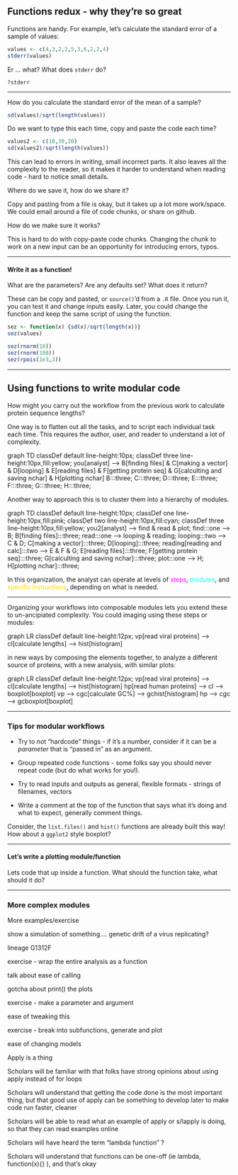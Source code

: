 
<!--

```{=html}
<div class="incremental">
```
```{=html}
</div>
```

-->

## Functions redux - why they're so great

Functions are handy.
For example, let's calculate the standard error of a sample of values:

```{=html}
<div class="incremental">
```
```r
values <- c(4,3,2,2,5,3,6,2,2,4)
stderr(values)
```
```{=html}
</div>
```

```{=html}
<div class="incremental">
```

Er ... what? What does `stderr` do?

`?stderr`

```{=html}
</div>
```

---

How do you calculate the standard error of the mean of a sample?

```{=html}
<div class="incremental">
```
```r
sd(values)/sqrt(length(values))
```

Do we want to type this each time, copy and paste the code each time?

```r
values2 <- c(10,30,20)
sd(values2)/sqrt(length(values))
```

This can lead to errors in writing, small incorrect parts.
It also leaves all the complexity to the reader, so it makes it harder to
understand when reading code - hard to notice small details.

Where do we save it, how do we share it?

Copy and pasting from a file is okay, but it takes up a lot more work/space.
We could email around a file of code chunks, or share on github.

How do we make sure it works?

This is hard to do with copy-paste code chunks. Changing the chunk to work
on a new input can be an opportunity for introducing errors, typos.

```{=html}
</div>
```

---

#### Write it as a function!

What are the parameters? Are any defaults set?
What does it return?

These can be copy and pasted, or `source()`'d from a `.R` file.
Once you run it, you can test it and change inputs easily.
Later, you could change the function and keep the same script of using the
function.

```{=html}
<div class="incremental">
```
```r
sez <- function(x) {sd(x)/sqrt(length(x))}
sez(values)

sez(rnorm(10))
sez(rnorm(100))
sez(rpois(1e3,3))
```
```{=html}
</div>
```

---

## Using functions to write modular code

How might you carry out the workflow from the previous work to
calculate protein sequence lengths?

```{=html}
<div class="incremental">
```

One way is to flatten out all the tasks, 
and to script each individual task each time.
This requires the author, user, and reader to understand a lot of complexity.

```{=html}
<div class="mermaid">
graph TD
    classDef default line-height:10px;
    classDef three line-height:10px,fill:yellow;
    you[analyst] --> B[finding files] &    C[making a vector] &    D[looping] &    E[reading files] &    F[getting protein seq] &    G[calculting and saving nchar] &    H[plotting nchar]
    B:::three;
    C:::three;
    D:::three;
    E:::three;
    F:::three;
    G:::three;
    H:::three;
</div>
```

Another way to approach this is to cluster them into a hierarchy of modules.

```{=html}
<div class="mermaid">
graph TD
    classDef default line-height:10px;
    classDef one  line-height:10px,fill:pink;
    classDef two line-height:10px,fill:cyan;
    classDef three line-height:10px,fill:yellow;
    you2[analyst] --> find & read & plot;
    find:::one --> B;
    B[finding files]:::three;
    read:::one --> looping & reading;
    looping:::two --> C & D;
    C[making a vector]:::three;
    D[looping]:::three;
    reading[reading and calc]:::two --> E & F & G;
    E[reading files]:::three;
    F[getting protein seq]:::three;
    G[calculting and saving nchar]:::three;
    plot:::one --> H;
    H[plotting nchar]:::three;
</div>
```

In this organization, the analyst can operate at levels of 
<span style="color:magenta">steps</span>,
<span style="color:cyan">modules</span>, and
<span style="color:gold">specific instructions</span>,
depending on what is needed.

```{=html}
</div>
```

---

Organizing your workflows into composable modules lets you extend these to
un-ancipiated complexity. You could imaging using these steps or modules:

```{=html}
<div class="mermaid">
graph LR
    classDef default line-height:12px;
    vp[read viral proteins] --> cl[calculate lengths] --> hist[histogram]
</div>
```

in new ways by composing the elements together, to analyze a different source
of proteins, with a new analysis, with similar plots:

```{=html}
<div class="mermaid">
graph LR
    classDef default line-height:12px;
    vp[read viral proteins] --> cl[calculate lengths] --> hist[histogram]
    hp[read human proteins] --> cl --> boxplot[boxplot]
    vp --> cgc[calculate GC%] --> gchist[histogram]
    hp --> cgc --> gcboxplot[boxplot]
</div>
```

---

### Tips for modular workflows

- Try to not "hardcode" things - if it's a number, consider if it can be a
    *parameter* that is "passed in" as an argument.

- Group repeated code functions - some folks say you should never repeat
    code (but do what works for you!).

- Try to read inputs and outputs as general, flexible formats -
    strings of filenames, vectors

- Write a comment at the top of the function that says what it's doing
    and what to expect, generally comment things.

Consider, the `list.files()` and `hist()` functions are already built this way!
How about a `ggplot2` style boxplot?

---

#### Let's write a plotting module/function

Lets code that up inside a function. What should the function take,
what should it do?

---

### More complex modules

More examples/exercise

show a simulation of something…. genetic drift of a virus replicating?

lineage G1312F

exercise - wrap the entire analysis as a function

talk about ease of calling

gotcha about print() the plots

exercise - make a parameter and argument

ease of tweaking this

exercise - break into subfunctions, generate and plot

ease of changing models



Apply is a thing

Scholars will be familiar with that folks have strong opinions about using apply instead of for loops

Scholars will understand that getting the code done is the most important thing, but that good use of apply can be something to develop later to make code run faster, cleaner

Scholars will be able to read what an example of apply or s/lapply is doing, so that they can read examples online

Scholars will have heard the term "lambda function" ?

Scholars will understand that functions can be one-off (ie lambda, function(x){} ), and that's okay


<script src="https://cdn.jsdelivr.net/npm/mermaid/dist/mermaid.min.js"></script>
<script>
mermaid.initialize({
    startOnLoad: false, // don't render initially, instead....
    logLevel: 3, // for debugging
});
function initMermaid(s) { 
  var diagrams = document.querySelectorAll('.mermaid');
  var i;
  for(i=0;i<diagrams.length;i++){
    if(diagrams[i].offsetWidth>0){
      mermaid.init(undefined, diagrams[i]);
    }
  }
}
initMermaid();
</script>
